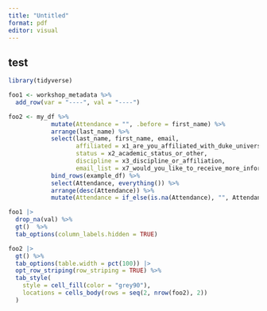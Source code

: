 ```yaml
---
title: "Untitled"
format: pdf
editor: visual
---
```


## test

```r
library(tidyverse)
```


```r
foo1 <- workshop_metadata %>% 
  add_row(var = "----", val = "----")

foo2 <- my_df %>% 
            mutate(Attendance = "", .before = first_name) %>% 
            arrange(last_name) %>% 
            select(last_name, first_name, email,
                   affiliated = x1_are_you_affiliated_with_duke_university_duke_medical_center_dcri_or_another_duke_group, 
                   status = x2_academic_status_or_other, 
                   discipline = x3_discipline_or_affiliation,
                   email_list = x7_would_you_like_to_receive_more_information_about_cdvs_events_and_training) %>% 
            bind_rows(example_df) %>% 
            select(Attendance, everything()) %>% 
            arrange(desc(Attendance)) %>% 
            mutate(Attendance = if_else(is.na(Attendance), "", Attendance))

foo1 |> 
  drop_na(val) %>%
  gt()  %>%
  tab_options(column_labels.hidden = TRUE)

foo2 |> 
  gt() %>%
  tab_options(table.width = pct(100)) |> 
  opt_row_striping(row_striping = TRUE) %>%
  tab_style(
    style = cell_fill(color = "grey90"),
    locations = cells_body(rows = seq(2, nrow(foo2), 2))
  )


```